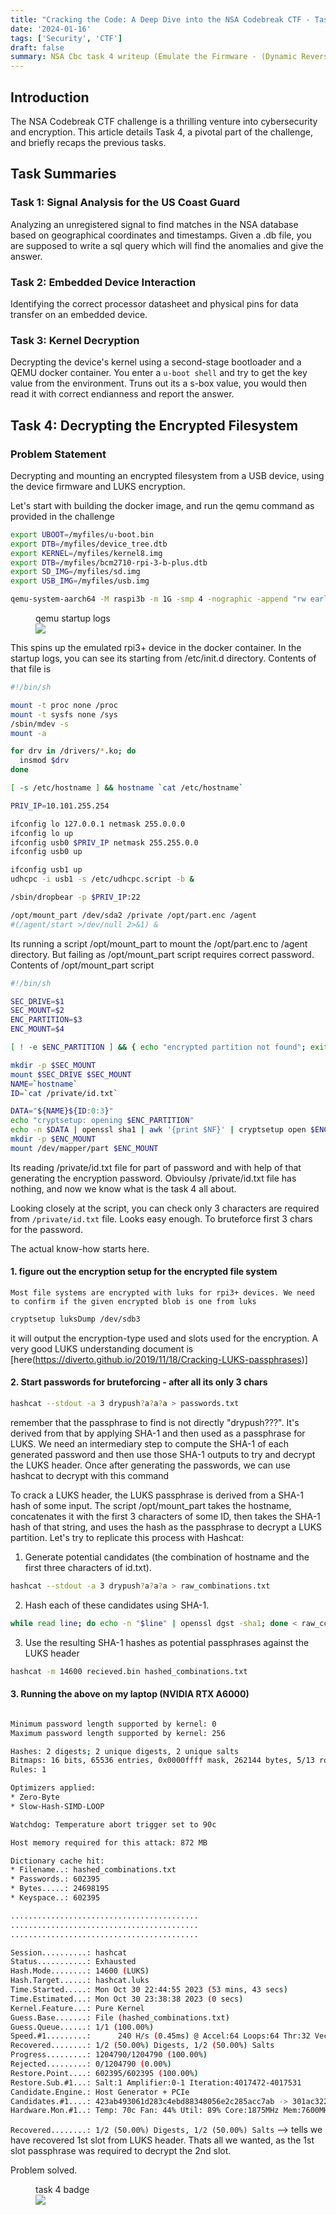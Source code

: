 ```yaml
---
title: "Cracking the Code: A Deep Dive into the NSA Codebreak CTF - Task 4 and Beyond"
date: '2024-01-16'
tags: ['Security', 'CTF']
draft: false
summary: NSA Cbc task 4 writeup (Emulate the Firmware - (Dynamic Reverse Engineering, Cryptography))
---
```


## Introduction

The NSA Codebreak CTF challenge is a thrilling venture into cybersecurity and encryption. This article details Task 4, a pivotal part of the challenge, and briefly recaps the previous tasks.

## Task Summaries

### Task 1: Signal Analysis for the US Coast Guard

Analyzing an unregistered signal to find matches in the NSA database based on geographical coordinates and timestamps. 
Given a .db file, you are supposed to write a sql query which will find the anomalies and give the answer.

### Task 2: Embedded Device Interaction

Identifying the correct processor datasheet and physical pins for data transfer on an embedded device.

### Task 3: Kernel Decryption

Decrypting the device's kernel using a second-stage bootloader and a QEMU docker container.
You enter a `u-boot shell` and try to get the key value from the environment. Truns out its a s-box value, you would then read it with correct endianness and report the answer.

## Task 4: Decrypting the Encrypted Filesystem

### Problem Statement

Decrypting and mounting an encrypted filesystem from a USB device, using the device firmware and LUKS encryption.

Let's start with building the docker image, and run the qemu command as provided in the challenge 

```bash
export UBOOT=/myfiles/u-boot.bin
export DTB=/myfiles/device_tree.dtb
export KERNEL=/myfiles/kernel8.img
export DTB=/myfiles/bcm2710-rpi-3-b-plus.dtb
export SD_IMG=/myfiles/sd.img
export USB_IMG=/myfiles/usb.img

qemu-system-aarch64 -M raspi3b -m 1G -smp 4 -nographic -append "rw earlyprintk loglevel=8 console=ttyAMA0,115200 dwc_otg.lpm_enable=0 root=/dev/mmcblk0p2 rootdelay=1" -kernel $KERNEL -dtb $DTB -drive if=sd,index=0,format=raw,file=$SD_IMG -drive if=none,id=stick,format=raw,file=$USB_IMG -device usb-storage,drive=stick -netdev type=tap,id=usb0,script=/qemu-ifup,downscript=/qemu-ifdown -device usb-net,netdev=usb0 -netdev type=tap,id=usb1,script=no,downscript=no -device usb-net,netdev=usb1
```

<figure>
    <figcaption>qemu startup logs</figcaption>
    <img src="/static/images/nsa/qemu-start.png" />
</figure>

This spins up the emulated rpi3+ device in the docker container. In the startup logs, you can see its starting from /etc/init.d directory. Contents of that file is 

```bash
#!/bin/sh

mount -t proc none /proc
mount -t sysfs none /sys
/sbin/mdev -s
mount -a

for drv in /drivers/*.ko; do
  insmod $drv
done

[ -s /etc/hostname ] && hostname `cat /etc/hostname`

PRIV_IP=10.101.255.254

ifconfig lo 127.0.0.1 netmask 255.0.0.0
ifconfig lo up
ifconfig usb0 $PRIV_IP netmask 255.255.0.0
ifconfig usb0 up

ifconfig usb1 up
udhcpc -i usb1 -s /etc/udhcpc.script -b &

/sbin/dropbear -p $PRIV_IP:22

/opt/mount_part /dev/sda2 /private /opt/part.enc /agent
#(/agent/start >/dev/null 2>&1) &
```

Its running a script /opt/mount_part to mount the /opt/part.enc to /agent directory. But failing as /opt/mount_part script requires correct password.
Contents of /opt/mount_part script 

```bash
#!/bin/sh

SEC_DRIVE=$1
SEC_MOUNT=$2
ENC_PARTITION=$3
ENC_MOUNT=$4

[ ! -e $ENC_PARTITION ] && { echo "encrypted partition not found"; exit 1; }

mkdir -p $SEC_MOUNT
mount $SEC_DRIVE $SEC_MOUNT
NAME=`hostname`
ID=`cat /private/id.txt`

DATA="${NAME}${ID:0:3}"
echo "cryptsetup: opening $ENC_PARTITION"
echo -n $DATA | openssl sha1 | awk '{print $NF}' | cryptsetup open $ENC_PARTITION part
mkdir -p $ENC_MOUNT
mount /dev/mapper/part $ENC_MOUNT
```

Its reading /private/id.txt file for part of password and with help of that generating the encryption password. Obvioulsy /private/id.txt file has nothing, and now we know what is the task 4 all about. 

Looking closely at the script, you can check only 3 characters are required from `/private/id.txt` file. Looks easy enough. To bruteforce first 3 chars for the password. 

The actual know-how starts here. 
#### 1. figure out the encryption setup for the encrypted file system 
    Most file systems are encrypted with luks for rpi3+ devices. We need to confirm if the given encrypted blob is one from luks 
```bash
cryptsetup luksDump /dev/sdb3
``` 
it will output the encryption-type used and slots used for the encryption. A very good LUKS understanding document is [here(https://diverto.github.io/2019/11/18/Cracking-LUKS-passphrases)] 

#### 2. Start passwords for bruteforcing - after all its only 3 chars 
```bash
hashcat --stdout -a 3 drypush?a?a?a > passwords.txt
```
remember that the passphrase to find is not directly "drypush???".
It's derived from that by applying SHA-1 and then used as a passphrase for LUKS.
We need an intermediary step to compute the SHA-1 of each generated password and then use those SHA-1 outputs to try and decrypt the LUKS header. Once after generating the passwords, we can use hashcat to decrypt with this command 

To crack a LUKS header, the LUKS passphrase is derived from a SHA-1 hash of some input.
The script /opt/mount_part takes the hostname, concatenates it with the first 3 characters of some ID, then takes the SHA-1 hash of that string, and uses the hash as the passphrase to decrypt a LUKS partition.
Let's try to replicate this process with Hashcat:

1. Generate potential candidates (the combination of hostname and the first three characters of id.txt).
```bash
hashcat --stdout -a 3 drypush?a?a?a > raw_combinations.txt
```
2. Hash each of these candidates using SHA-1.
```bash
while read line; do echo -n "$line" | openssl dgst -sha1; done < raw_combinations.txt > hashed_combinations.txt
```
3. Use the resulting SHA-1 hashes as potential passphrases against the LUKS header
```bash
hashcat -m 14600 recieved.bin hashed_combinations.txt
```

#### 3. Running the above on my laptop (NVIDIA RTX A6000)
```bash

Minimum password length supported by kernel: 0
Maximum password length supported by kernel: 256

Hashes: 2 digests; 2 unique digests, 2 unique salts
Bitmaps: 16 bits, 65536 entries, 0x0000ffff mask, 262144 bytes, 5/13 rotates
Rules: 1

Optimizers applied:
* Zero-Byte
* Slow-Hash-SIMD-LOOP

Watchdog: Temperature abort trigger set to 90c

Host memory required for this attack: 872 MB

Dictionary cache hit:
* Filename..: hashed_combinations.txt
* Passwords.: 602395
* Bytes.....: 24698195
* Keyspace..: 602395

..........................................
..........................................
..........................................

Session..........: hashcat
Status...........: Exhausted
Hash.Mode........: 14600 (LUKS)
Hash.Target......: hashcat.luks
Time.Started.....: Mon Oct 30 22:44:55 2023 (53 mins, 43 secs)
Time.Estimated...: Mon Oct 30 23:38:38 2023 (0 secs)
Kernel.Feature...: Pure Kernel
Guess.Base.......: File (hashed_combinations.txt)
Guess.Queue......: 1/1 (100.00%)
Speed.#1.........:      240 H/s (0.45ms) @ Accel:64 Loops:64 Thr:32 Vec:1
Recovered........: 1/2 (50.00%) Digests, 1/2 (50.00%) Salts
Progress.........: 1204790/1204790 (100.00%)
Rejected.........: 0/1204790 (0.00%)
Restore.Point....: 602395/602395 (100.00%)
Restore.Sub.#1...: Salt:1 Amplifier:0-1 Iteration:4017472-4017531
Candidate.Engine.: Host Generator + PCIe
Candidates.#1....: 423ab493061d283c4ebd88348056e2c285acc7ab -> 301ac322b2c7daf6f8183a55d8c26b1515c58037
Hardware.Mon.#1..: Temp: 70c Fan: 44% Util: 89% Core:1875MHz Mem:7600MHz Bus:16
```

`Recovered........: 1/2 (50.00%) Digests, 1/2 (50.00%) Salts` --> tells we have recovered 1st slot from LUKS header. Thats all we wanted, as the 1st slot passphrase was required to decrypt the 2nd slot.

Problem solved. 

<figure>
    <figcaption>task 4 badge</figcaption>
    <img src="/static/images/nsa/badge4.png" />
</figure>